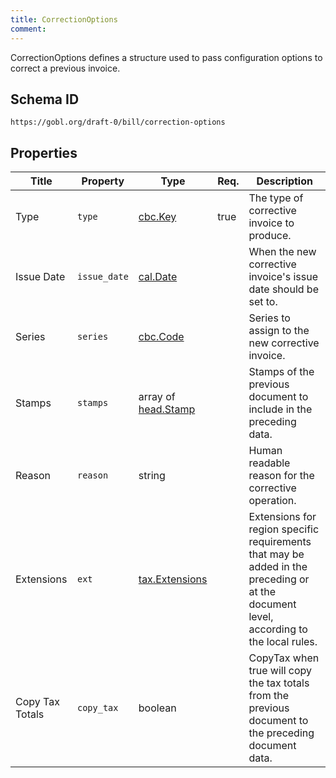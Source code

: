 ```yaml
---
title: CorrectionOptions
comment: 
---
```


CorrectionOptions defines a structure used to pass configuration options to correct a previous invoice.

## Schema ID

`https://gobl.org/draft-0/bill/correction-options`

## Properties

| Title           | Property     | Type                                       | Req. | Description                                                                                                                            |
|-----------------|--------------|--------------------------------------------|------|----------------------------------------------------------------------------------------------------------------------------------------|
| Type            | `type`       | [cbc.Key](/draft-0/cbc/key)                | true | The type of corrective invoice to produce.                                                                                             |
| Issue Date      | `issue_date` | [cal.Date](/draft-0/cal/date)              |      | When the new corrective invoice's issue date should be set to.                                                                         |
| Series          | `series`     | [cbc.Code](/draft-0/cbc/code)              |      | Series to assign to the new corrective invoice.                                                                                        |
| Stamps          | `stamps`     | array of [head.Stamp](/draft-0/head/stamp) |      | Stamps of the previous document to include in the preceding data.                                                                      |
| Reason          | `reason`     | string                                     |      | Human readable reason for the corrective operation.                                                                                    |
| Extensions      | `ext`        | [tax.Extensions](/draft-0/tax/extensions)  |      | Extensions for region specific requirements that may be added in the preceding or at the document level, according to the local rules. |
| Copy Tax Totals | `copy_tax`   | boolean                                    |      | CopyTax when true will copy the tax totals from the previous document to the preceding document data.                                  |

